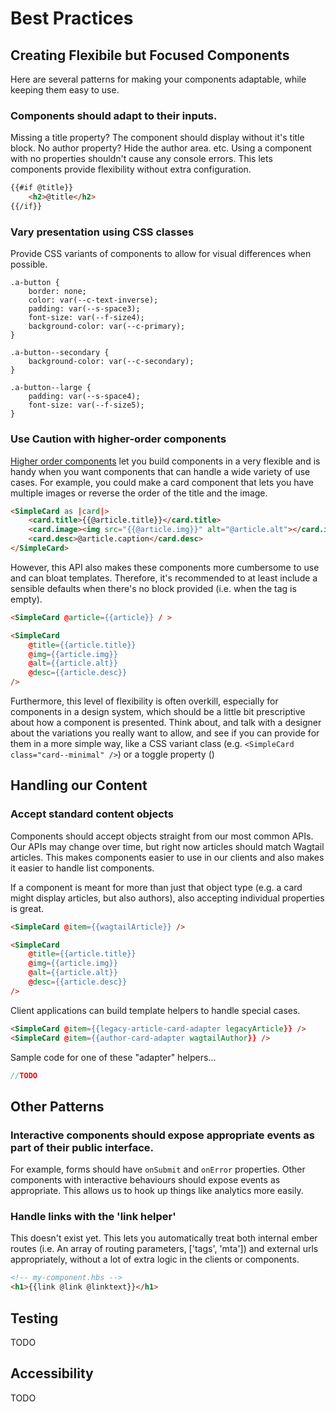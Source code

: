 
<Meta title="For Developers/Best Practices" />

# Best Practices

## Creating Flexibile but Focused Components

Here are several patterns for making your components adaptable, while keeping them easy to use.

### Components should adapt to their inputs.

Missing a title property? The component should display without it's title block. No author property? Hide the author area. etc. Using a component with no properties shouldn't cause any console errors. This lets components provide flexibility without extra configuration.

```html
{{#if @title}}
	<h2>@title</h2>
{{/if}}
```

### Vary presentation using CSS classes

Provide CSS variants of components to allow for visual differences when possible.

```
.a-button {
	border: none;
	color: var(--c-text-inverse);
	padding: var(--s-space3);
	font-size: var(--f-size4);
	background-color: var(--c-primary);
}

.a-button--secondary {
	background-color: var(--c-secondary);
}

.a-button--large {
	padding: var(--s-space4);
	font-size: var(--f-size5);
}
```

### Use Caution with higher-order components

[Higher order components]() let you build components in a very flexible and is handy when you want components that can handle a wide variety of use cases. For example, you could make a card component that lets you have multiple images or reverse the order of the title and the image.

```html
<SimpleCard as |card|>
	<card.title>{{@article.title}}</card.title>
	<card.image><img src="{{@article.img}}" alt="@article.alt"></card.image>
	<card.desc>@article.caption</card.desc>
</SimpleCard>
```

However, this API also makes these components more cumbersome to use and can bloat templates. Therefore, it's recommended to at least include a sensible defaults when there's no block provided (i.e. when the tag is empty).

```html
<SimpleCard @article={{article}} / >

<SimpleCard
	@title={{article.title}}
	@img={{article.img}}
	@alt={{article.alt}}
	@desc={{article.desc}}
/>
```
Furthermore, this level of flexibility is often overkill, especially for components in a design system, which should be a little bit prescriptive about how a component is presented.  Think about, and talk with a designer about the variations you really want to allow, and see if you can provide for them in a more simple way, like a CSS variant class (e.g. `<SimpleCard class="card--minimal" />`) or a toggle property ()

## Handling our Content

### Accept standard content objects

Components should accept objects straight from our most common APIs. Our APIs may change over time, but right now articles should match Wagtail articles. This makes components easier to use in our clients and also makes it easier to handle list components.

If a component is meant for more than just that object type (e.g. a card might display articles, but also authors), also accepting individual properties is great.

```html
<SimpleCard @item={{wagtailArticle}} />

<SimpleCard
	@title={{article.title}}
	@img={{article.img}}
	@alt={{article.alt}}
	@desc={{article.desc}}
/>
```

Client applications can build template helpers to handle special cases.

```html
<SimpleCard @item={{legacy-article-card-adapter legacyArticle}} />
<SimpleCard @item={{author-card-adapter wagtailAuthor}} />
```

Sample code for one of these "adapter" helpers...
```js
//TODO
```

## Other Patterns

### Interactive components should expose appropriate events as part of their public interface.

For example, forms should have `onSubmit` and `onError` properties. Other components with interactive behaviours should expose events as appropriate. This allows us to hook up things like analytics more easily.

### Handle links with the 'link helper'

This doesn't exist yet. This lets you automatically treat both internal ember routes (i.e. An array of routing parameters, ['tags', 'mta']) and external urls appropriately, without a lot of extra logic in the clients or components.

```html
<!-- my-component.hbs -->
<h1>{{link @link @linktext}}</h1>
```

## Testing
TODO

## Accessibility
TODO
